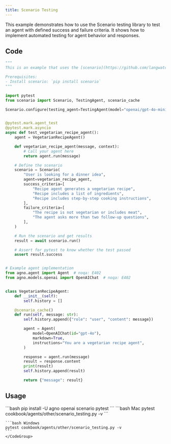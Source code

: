 ```yaml
---
title: Scenario Testing
---
```


This example demonstrates how to use the Scenario testing library to test an agent with defined success and failure criteria. It shows how to implement automated testing for agent behavior and responses.

## Code

```python cookbook/agents/other/scenario_testing.py
"""
This is an example that uses the [scenario](https://github.com/langwatch/scenario) testing library to test an agent.

Prerequisites:
- Install scenario: `pip install scenario`
"""

import pytest
from scenario import Scenario, TestingAgent, scenario_cache

Scenario.configure(testing_agent=TestingAgent(model="openai/gpt-4o-mini"))


@pytest.mark.agent_test
@pytest.mark.asyncio
async def test_vegetarian_recipe_agent():
    agent = VegetarianRecipeAgent()

    def vegetarian_recipe_agent(message, context):
        # Call your agent here
        return agent.run(message)

    # Define the scenario
    scenario = Scenario(
        "User is looking for a dinner idea",
        agent=vegetarian_recipe_agent,
        success_criteria=[
            "Recipe agent generates a vegetarian recipe",
            "Recipe includes a list of ingredients",
            "Recipe includes step-by-step cooking instructions",
        ],
        failure_criteria=[
            "The recipe is not vegetarian or includes meat",
            "The agent asks more than two follow-up questions",
        ],
    )

    # Run the scenario and get results
    result = await scenario.run()

    # Assert for pytest to know whether the test passed
    assert result.success


# Example agent implementation
from agno.agent import Agent  # noqa: E402
from agno.models.openai import OpenAIChat  # noqa: E402


class VegetarianRecipeAgent:
    def __init__(self):
        self.history = []

    @scenario_cache()
    def run(self, message: str):
        self.history.append({"role": "user", "content": message})

        agent = Agent(
            model=OpenAIChat(id="gpt-4o"),
            markdown=True,
            instructions="You are a vegetarian recipe agent",
        )

        response = agent.run(message)
        result = response.content
        print(result)
        self.history.append(result)

        return {"message": result}
```

## Usage

<Steps>
  <Snippet file="create-venv-step.mdx" />

  <Step title="Install libraries">
    ```bash
    pip install -U agno openai scenario pytest
    ```
  </Step>

  <Step title="Run Test">
    <CodeGroup>
    ```bash Mac
    pytest cookbook/agents/other/scenario_testing.py -v
    ```
    
    ```bash Windows  
    pytest cookbook/agents/other/scenario_testing.py -v
    ```
    </CodeGroup>
  </Step>
</Steps>